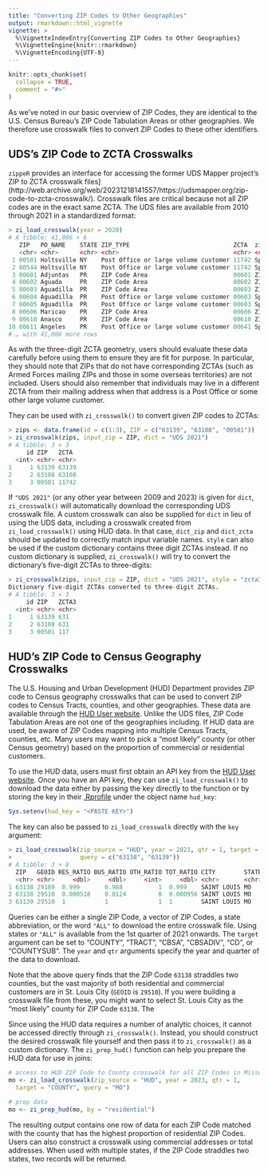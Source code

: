 ```yaml
---
title: "Converting ZIP Codes to Other Geographies"
output: rmarkdown::html_vignette
vignette: >
  %\VignetteIndexEntry{Converting ZIP Codes to Other Geographies}
  %\VignetteEngine{knitr::rmarkdown}
  %\VignetteEncoding{UTF-8}
---
```


```r
knitr::opts_chunk$set(
  collapse = TRUE,
  comment = "#>"
)
```

As we've noted in our basic overview of ZIP Codes, they are identical to the U.S. Census Bureau's ZIP Code Tabulation Areas or other geographies. We therefore use crosswalk files to convert ZIP Codes to these other identifiers. 

## UDS's ZIP Code to ZCTA Crosswalks
`zippeR` provides an interface for accessing the former UDS Mapper project's ZIP to ZCTA crosswalk files](http://web.archive.org/web/20231218141557/https://udsmapper.org/zip-code-to-zcta-crosswalk/). Crosswalk files are critical because not all ZIP codes are in the exact same ZCTA. The UDS files are available from 2010 through 2021 in a standardized format:

```r
> zi_load_crosswalk(year = 2020)
# A tibble: 41,096 × 6                                                                                                                                                                                 
   ZIP   PO_NAME    STATE ZIP_TYPE                             ZCTA  zip_join_type       
   <chr> <chr>      <chr> <chr>                                <chr> <chr>               
 1 00501 Holtsville NY    Post Office or large volume customer 11742 Spatial join to ZCTA
 2 00544 Holtsville NY    Post Office or large volume customer 11742 Spatial join to ZCTA
 3 00601 Adjuntas   PR    ZIP Code Area                        00601 ZIP Matches ZCTA    
 4 00602 Aguada     PR    ZIP Code Area                        00602 ZIP Matches ZCTA    
 5 00603 Aguadilla  PR    ZIP Code Area                        00603 ZIP Matches ZCTA    
 6 00604 Aguadilla  PR    Post Office or large volume customer 00603 Spatial join to ZCTA
 7 00605 Aguadilla  PR    Post Office or large volume customer 00603 Spatial join to ZCTA
 8 00606 Maricao    PR    ZIP Code Area                        00606 ZIP Matches ZCTA    
 9 00610 Anasco     PR    ZIP Code Area                        00610 ZIP Matches ZCTA    
10 00611 Angeles    PR    Post Office or large volume customer 00641 Spatial join to ZCTA
# … with 41,086 more rows
```

As with the three-digit ZCTA geometry, users should evaluate these data carefully before using them to ensure they are fit for purpose. In particular, they should note that ZIPs that do not have corresponding ZCTAs (such as Armed Forces mailing ZIPs and those in some overseas territories) are not included. Users should also remember that individuals may live in a different ZCTA from their mailing address when that address is a Post Office or some other large volume customer.

They can be used with `zi_crosswalk()` to convert given ZIP codes to ZCTAs:

```r
> zips <- data.frame(id = c(1:3), ZIP = c("63139", "63108", "00501"))
> zi_crosswalk(zips, input_zip = ZIP, dict = "UDS 2021") 
# A tibble: 3 × 3                                                                                                                                                                                      
     id ZIP   ZCTA 
  <int> <chr> <chr>
1     1 63139 63139
2     2 63108 63108
3     3 00501 11742
```

If `"UDS 2021"` (or any other year between 2009 and 2023) is given for `dict`, `zi_crosswalk()` will automatically download the corresponding UDS crosswalk file. A custom crosswalk can also be supplied for `dict` in lieu of using the UDS data, including a crosswalk created from `zi_load_crosswalk()` using HUD data. In that case, `dict_zip` and `dict_zcta` should be updated to correctly match input variable names. `style` can also be used if the custom dictionary contains three digit ZCTAs instead. If no custom dictionary is supplied, `zi_crosswalk()` will try to convert the dictionary's five-digit ZCTAs to three-digits:

```r
> zi_crosswalk(zips, input_zip = ZIP, dict = "UDS 2021", style = "zcta3") 
Dictionary five-digit ZCTAs converted to three-digit ZCTAs.                                                                                                                                            
# A tibble: 3 × 3
     id ZIP   ZCTA3
  <int> <chr> <chr>
1     1 63139 631  
2     2 63108 631  
3     3 00501 117  
```

## HUD's ZIP Code to Census Geography Crosswalks

The U.S. Housing and Urban Development (HUD) Department provides ZIP code to Census geography crosswalks that can be used to convert ZIP codes to Census Tracts, counties, and other geographies. These data are available through the [HUD User website](https://www.huduser.gov/portal/datasets/usps_crosswalk.html). Unlike the UDS files, ZIP Code Tabulation Areas are not one of the geographies including. If HUD data are used, be aware of ZIP Codes mapping into multiple Census Tracts, counties, etc. Many users may want to pick a "most likely" county (or other Census geometry) based on the proportion of commercial or residential customers.

To use the HUD data, users must first obtain an API key from the [HUD User website](https://www.huduser.gov/portal/dataset/uspszip-api.html). Once you have an API key, they can use `zi_load_crosswalk()` to download the data either by passing the key directly to the function or by storing the key in their [.Rprofile](https://docs.posit.co/ide/user/ide/guide/environments/r/managing-r.html) under the object name `hud_key`:

```r
Sys.setenv(hud_key = "<PASTE KEY>")
```

The key can also be passed to `zi_load_crosswalk` directly with the `key` argument:

```r
> zi_load_crosswalk(zip_source = "HUD", year = 2023, qtr = 1, target = "COUNTY",
+                   query = c("63138", "63139"))
# A tibble: 3 × 8
  ZIP   GEOID RES_RATIO BUS_RATIO OTH_RATIO TOT_RATIO CITY        STATE
  <chr> <chr>     <dbl>     <dbl>     <int>     <dbl> <chr>       <chr>
1 63138 29189  0.999       0.988          1  0.999    SAINT LOUIS MO   
2 63138 29510  0.000518    0.0124         0  0.000956 SAINT LOUIS MO   
3 63139 29510  1           1              1  1        SAINT LOUIS MO 
```

Queries can be either a single ZIP Code, a vector of ZIP Codes, a state abbreviation, or the word `"ALL"` to download the entire crosswalk file. Using states or `"ALL"` is available from the 1st quarter of 2021 onwards. The `target` argument can be set to "COUNTY", "TRACT", "CBSA", "CBSADIV", "CD", or "COUNTYSUB". The `year` and `qtr` arguments specify the year and quarter of the data to download.

Note that the above query finds that the ZIP Code `63138` straddles two counties, but the vast majority of both residential and commercial customers are in St. Louis City (`GEOID` is `29510`). If you were building a crosswalk file from these, you might want to select St. Louis City as the "most likely" county for ZIP Code `63138`. The 

Since using the HUD data requires a number of analytic choices, it cannot be accessed directly through `zi_crosswalk()`. Instead, you should construct the desired crosswalk file yourself and then pass it to `zi_crosswalk()` as a custom dictionary. The `zi_prep_hud()` function can help you prepare the HUD data for use in joins:

```r
# access to HUD ZIP Code to County crosswalk for all ZIP Codes in Missouri
mo <- zi_load_crosswalk(zip_source = "HUD", year = 2023, qtr = 1, 
  target = "COUNTY", query = "MO")

# prep data
mo <- zi_prep_hud(mo, by = "residential")
```

The resulting output contains one row of data for each ZIP Code matched with the county that has the highest proportion of residential ZIP Codes. Users can also construct a crosswalk using commercial addresses or total addresses. When used with multiple states, if the ZIP Code straddles two states, two records will be returned.
